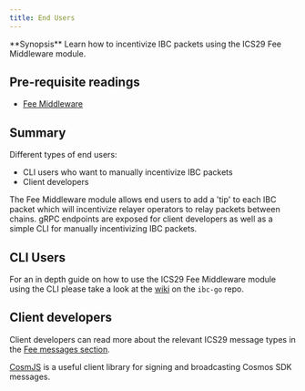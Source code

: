 ```yaml
---
title: End Users
---
```


<Note>
**Synopsis**
Learn how to incentivize IBC packets using the ICS29 Fee Middleware module.
</Note>

<Note>

## Pre-requisite readings

* [Fee Middleware](overview)

</Note>

## Summary

Different types of end users:

* CLI users who want to manually incentivize IBC packets
* Client developers

The Fee Middleware module allows end users to add a 'tip' to each IBC packet which will incentivize relayer operators to relay packets between chains. gRPC endpoints are exposed for client developers as well as a simple CLI for manually incentivizing IBC packets.

## CLI Users

For an in depth guide on how to use the ICS29 Fee Middleware module using the CLI please take a look at the [wiki](https://github.com/cosmos/ibc-go/wiki/Fee-enabled-fungible-token-transfers#asynchronous-incentivization-of-a-fungible-token-transfer) on the `ibc-go` repo.

## Client developers

Client developers can read more about the relevant ICS29 message types in the [Fee messages section](msgs).

[CosmJS](https://github.com/cosmos/cosmjs) is a useful client library for signing and broadcasting Cosmos SDK messages.
